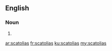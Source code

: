 ==English==

===Noun===
{{head|en|plural}}

# {{plural of|scatolia|lang=en}}

[[ar:scatolias]]
[[fr:scatolias]]
[[ku:scatolias]]
[[my:scatolias]]